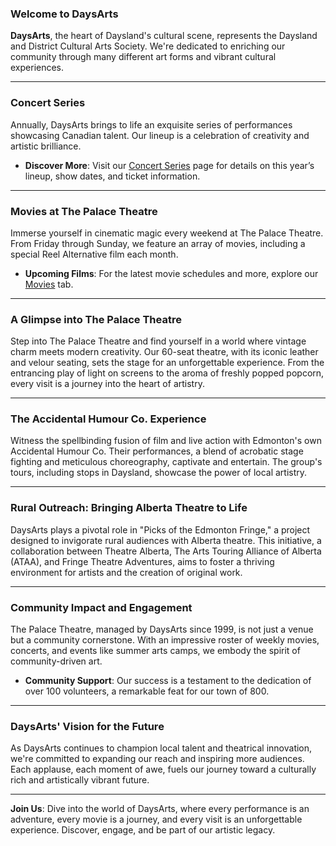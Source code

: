 
### Welcome to DaysArts

**DaysArts**, the heart of Daysland's cultural scene, represents the Daysland and District Cultural Arts Society. We're dedicated to enriching our community through many different art forms and vibrant cultural experiences.

---

### Concert Series

Annually, DaysArts brings to life an exquisite series of performances showcasing Canadian talent. Our lineup is a celebration of creativity and artistic brilliance.

- **Discover More**: Visit our [Concert Series](#) page for details on this year’s lineup, show dates, and ticket information.

---

### Movies at The Palace Theatre

Immerse yourself in cinematic magic every weekend at The Palace Theatre. From Friday through Sunday, we feature an array of movies, including a special Reel Alternative film each month.

- **Upcoming Films**: For the latest movie schedules and more, explore our [Movies](#) tab.

---

### A Glimpse into The Palace Theatre

Step into The Palace Theatre and find yourself in a world where vintage charm meets modern creativity. Our 60-seat theatre, with its iconic leather and velour seating, sets the stage for an unforgettable experience. From the entrancing play of light on screens to the aroma of freshly popped popcorn, every visit is a journey into the heart of artistry.

---

### The Accidental Humour Co. Experience

Witness the spellbinding fusion of film and live action with Edmonton's own Accidental Humour Co. Their performances, a blend of acrobatic stage fighting and meticulous choreography, captivate and entertain. The group's tours, including stops in Daysland, showcase the power of local artistry.

---

### Rural Outreach: Bringing Alberta Theatre to Life

DaysArts plays a pivotal role in "Picks of the Edmonton Fringe," a project designed to invigorate rural audiences with Alberta theatre. This initiative, a collaboration between Theatre Alberta, The Arts Touring Alliance of Alberta (ATAA), and Fringe Theatre Adventures, aims to foster a thriving environment for artists and the creation of original work.

---

### Community Impact and Engagement

The Palace Theatre, managed by DaysArts since 1999, is not just a venue but a community cornerstone. With an impressive roster of weekly movies, concerts, and events like summer arts camps, we embody the spirit of community-driven art.

- **Community Support**: Our success is a testament to the dedication of over 100 volunteers, a remarkable feat for our town of 800.

---

### DaysArts' Vision for the Future

As DaysArts continues to champion local talent and theatrical innovation, we're committed to expanding our reach and inspiring more audiences. Each applause, each moment of awe, fuels our journey toward a culturally rich and artistically vibrant future.

---

**Join Us**: Dive into the world of DaysArts, where every performance is an adventure, every movie is a journey, and every visit is an unforgettable experience. Discover, engage, and be part of our artistic legacy.
